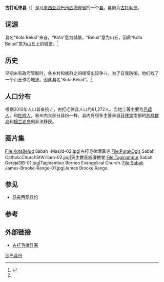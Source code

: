 {{for|该县县府|古打毛律}}
{{Infobox settlement myd
| name ={{PAGENAME}}
| official_name =Daerah Kota Belud
| en = Kota Belud District
| ta = 
| jawi = 
| imagesize = 
| image_flag = 
| image_seal = 
| image_map = SabahDistricts-Kota Belud-pp.png
| coordinates = {{coord|6|21|00|N|116|26|00|E|region:MY|display=inline, title}}
| state =沙巴
| bhg = [[西海岸省|西海岸省]]
| seat =[[古打毛律|古打毛律]]
| la =[[古打毛律县议会|古打毛律县议会]]
| do = Mohd Najib Muntok
| area_total_km2 = {{formatnum:1386|R}}
| population_total = {{formatnum:91,272|R}}
| population_as_of = 2010
|postal_code = 
|area_code=
|registration_plate=
}}
'''古打毛律县'''（{{lang-ms|Daerah Kota Belud}}）是[[马来西亚|马来西亚]][[沙巴州|沙巴州]][[西海岸省|西海岸省]]的一个[[马来西亚县份|县]]，县府为[[古打毛律|古打毛律]]。

==词源==
县名“Kota Belud”来自{{tsl|en|Bajau language|巴瑶语}}，“Kota”意为城堡，“Belud”意为山丘，因此“Kota Belud”意为山丘上的城堡。<ref name="etymology and history">{{cite web|url=http://www.sabah.gov.my/pd.kb/index.php/profil-daerah/latar-belakang-daerah|title=Latar Belakang Daerah|language=ms|publisher=Kota Belud District Office|accessdate=2017-11-10|archiveurl=https://web.archive.org/web/20171110113522/http://www.sabah.gov.my/pd.kb/index.php/profil-daerah/latar-belakang-daerah|archivedate=2017-11-10|url-status=dead|dead-url=no}}</ref>

==历史==
早期未有政府管制时，各乡村和族群之间经常出现争斗。为了自我防御，他们找了一个山丘作为城堡。因此县名“Kota Belud”。<ref name="etymology and history"/>

==人口分布==
根据2010年人口普查统计，古打毛律县人口约91,272人。{{my10|2}}当地土著主要为[[巴瑶族|巴瑶人]]、{{tsl|en|Ilanun people|}}和[[杜顺人|杜顺人]]。和州内大部分县份一样，县内有很多主要来自[[菲律宾|菲律宾]]南部的[[苏禄群岛|苏禄群岛]]和[[棉兰老岛|棉兰老岛]]的非法移民。
{{MyPopuSabah|2010|1369|38097|31506|173|12610|1171|72|407|5867}}

==图片集==
<gallery>
File:KotaBelud Sabah -Masjid-02.jpg|古打毛律清真寺
File:PurakOgis Sabah CatholicChurchStWilliam-02.jpg|天主教圣威廉教堂
File:Taginambur Sabah GerejaSIB-01.jpg|Taginambur Borneo Evangelical Church.
File:Sabah James-Brooke-Range-01.jpg|James Brooke Range.
</gallery>

==参见==
{{Portal box|马来西亚}}
* [[马来西亚县份|马来西亚县份]]

==参考==
{{reflist}}

==外部链接==
{{commons category|Kota Belud District}}
*[http://www.sabah.gov.my/pd.kb/ 古打毛律县署] {{Wayback|url=http://www.sabah.gov.my/pd.kb/ |date=20180311064416 }}

{{沙巴}}
{{马来西亚县份}}
{{Normdaten}}
[[Category:沙巴县份|]]